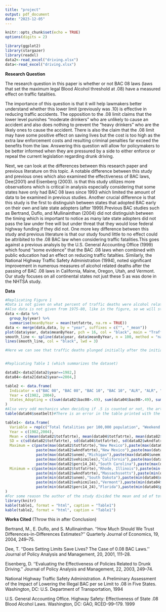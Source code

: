 ---
title: "project"
output: pdf_document
date: "2023-12-05"
---

```{r setup, include=FALSE}
knitr::opts_chunk$set(echo = TRUE)
options(digits = 2)
```

```{r}
library(ggplot2)
library(stargazer)
library(readxl)
data2<-read_excel("driving.xlsx")
data<-read_excel("driving.xlsx")
```

**Research Question**

  The research question in this paper is whether or not BAC 08 laws (laws that set the maximum legal Blood Alcohol threshold at .08) have a measured effect on traffic fatalities. 

  The importance of this question is that it will help lawmakers better understand whether this lower limit (previously was .10) is effective in reducing traffic accidents. The opposition to the .08 limit claims that the lower level punishes "moderate drinkers" who are unlikely to cause an accident and also does nothing to prevent the "heavy drinkers" who are the likely ones to cause the accident. There is also the claim that the .08 limit may have some positive effect on saving lives but the cost is too high as the extra law enforcement costs and resulting criminal penalties far exceed the benefits from the law. Answering this question will allow for policymakers to be better informed when they are pressured by a side to either enforce or repeal the current legislation regarding drunk driving. 

  Next, we can look at the differences between this research paper and previous literature on this topic. A notable difference between this study and previous ones which also examined the effectiveness of BAC laws, Dee(2001) and Eisenberg (2003). is that this study utilizes more observations which is critical in analysis especially considering that some states have only had BAC 08 laws since 1993 which limited the amount of data to be examined in previous studies. Another crucial difference is that this study is the first to distinguish between states that adopted BAC early on their own and late state adopters (after 1999).Previous BAC studies such as Bertrand, Duflo, and Mullinainthan (2004) did not distinguish between the timing which is important to notice as many late state adopters did not pass the law under free will but under threat that they would lose federal highway funding if they did not. One more key difference between this study and previous literature is that our study found little to no effect could be attribited to the .08 BAC law when considering traffic fatalities.This goes against a previous analsyis by the U.S. General Accounting Office (1999) which found "some evidence" that the BAC .08 laws when combined with public education had an effect on reducing traffic fatalties. Similarly, the National Highway Traffic Safety Administration (1994), noted significant improvement in numerous measures of alcohol related deaths after the passing of BAC .08 laws in California, Maine, Oregon, Utah, and Vermont. Our study focuses on all continental states not just these 5 as was done in the NHTSA study.
  
  
  
  
**Data**

```{r}
#Replicating Figure 1 
#Data is not given on what percent of traffic deaths were alcohol related so we cannot include the dotted line which represents that. We can only examine the total fatalities/100,000 of the state population.
#Also data is not given from 1975-80, like in the figure, so we will start our data at 1980 and so will the figure.
data <-data %>%
  group_by(year) %>%
  summarise(meanByYear = mean(totfatrte, na.rm = TRUE))
data <- merge(data,data, by = "year", suffixes = c("", "_mean"))
plot(data$year, data$meanByYear, pch = 16, col = "black", main = "Traffic Deaths, United States: 1975–2004", xlab = "Year", ylab = "Total Fatalities/100,000 Population",ylim=c(14,26))
smooth_line <- spline(data$year, data$meanByYear, n = 100, method = "natural")
lines(smooth_line, col = "black", lwd = 3)

#Here we can see that traffic deaths plunged initially after the initial reform, but that there has been very little change as of late with the total fatalities per 100,000 remaining almost constant over the past 15-20 years.


#Replicating Table 1 (which summarizes the dataset)

data82<-data2[data2$year==1982,]
data04<-data2[data2$year==2004,]

table2 <- data.frame(
  Indicator = c("BAC 08", "BAC 08", "BAC 10", "BAC 10", "ALR", "ALR", "Seat belt (primary enforcement)", "Seat belt (primary enforcement)", "Seat belt (secondary enforcement)", "Seat belt (secondary enforcement)", "Graduated driver’s license", "Graduated driver’s license", "Maximum speed limit 70+", "Maximum speed limit 70+"),
  Year = c(1982, 2004),
  States_Adopting = c(sum(data82$bac08>.49), sum(data04$bac08>.49), sum(data82$bac10>.49), sum(data04$bac10>.50), sum(data82$perse>.50+1), sum(data04$perse>.50), sum(data82$seatbelt==1), sum(data04$seatbelt==1), sum(data82$seatbelt==2), sum(data04$seatbelt==2),sum(data82$gdl>0),sum(data04$gdl>0), sum(data82$sl70>0), sum(data04$sl70>0)+1)
)
#Also very odd mechanics when deciding if .5 is counted or not, the article is inconsistent with this mechanism which madde me hardcode my sum statements a bit.
table(data04$seatbelt)#There is an error in the table printed with the seatbelt primary and secondary distinctions. My table has the correct counts and the articles is incorrect according to our dataset

table1<- data.frame(
  Variable = rep(c("Total fatalities per 100,000 population", "Weekend night per 100,000 population", "Unemployment rate", "Vehicle miles traveled (billions)", "Population aged 14–24 (%)"),each=2),
  Year = c(1982,2004),
  Mean = c(mean(data82$totfatrte), mean(data04$totfatrte), mean(data82$wkndfatrte), mean(data04$wkndfatrte),mean(data82$unem), mean(data04$unem),mean(data04$vehicmiles),mean(data04$vehicmiles), mean(data82$perc14_24),mean(data04$perc14_24)),
  SD = c(sd(data82$totfatrte), sd(data04$totfatrte), sd(data82$wkndfatrte), sd(data04$wkndfatrte),sd(data82$unem), sd(data04$unem),sd(data04$vehicmiles),sd(data04$vehicmiles), sd(data82$perc14_24),sd(data04$perc14_24)),
  Maximum = c(paste(max(data82$totfatrte),"New Mexico"),paste(max(data04$totfatrte),"Wyoming"),
              paste(max(data82$wkndfatrte),"New Mexico"),paste(max(data04$wkndfatrte),"Mississippi"),
              paste(max(data82$unem),"Michigan"),paste(max(data04$unem),"Michigan"),
              paste(max(data82$vehicmiles),"California"),paste(max(data04$vehicmiles),"California"),
              paste(max(data82$perc14_24),"South Carolina"),paste(max(data04$perc14_24),"Utah")),
  Minimum = c(paste(min(data82$totfatrte),"Rhode, Illinois"),paste(min(data04$totfatrte),"Massachusets"),
              paste(min(data82$wkndfatrte),"Massachssetts"),paste(min(data04$wkndfatrte),"New York"),
              paste(min(data82$unem),"South Dakota"),paste(min(data04$unem),"New Hampshire"),
              paste(min(data82$vehicmiles),"Vermont"),paste(min(data04$vehicmiles),"North Dakota"),
              paste(min(data82$perc14_24),"Florida"),paste(min(data04$perc14_24),"Florida"))
)
#For some reason the author of the study divided the mean and sd of total fatalities per 100k and weekend fatalities per 100k which is why there first couple entries are 10 times too small. This is one of several mistakes by the authors in their graphical output.
library(knitr)
kable(table1, format = "html", caption = "Table1")
kable(table2, format = "html", caption = "Table1")
```

  
  
  **Works Cited** (Throw this in after Conclusion)
  
  Bertrand, M., E. Duflo, and S. Mullinainthan. ‘‘How
Much Should We Trust Differences-in-Differences
Estimates?’’ Quarterly Journal of Economics, 19,
2004, 249–75.
  
  Dee, T. ‘‘Does Setting Limits Save Lives? The Case of 0.08
BAC Laws.’’ Journal of Policy Analysis and Management, 20, 2001, 111–28.
  
  Eisenberg, D. ‘‘Evaluating the Effectiveness of Policies
Related to Drunk Driving.’’ Journal of Policy Analysis and Management, 22, 2003, 249–74.
  
  National Highway Traffic Safety Administration. A Preliminary Assessment of the Impact of Lowering the
Illegal BAC per se Limit to .08 in Five States. Washington, DC: U.S. Department of Transportation,
1994
  
  U.S. General Accounting Office. Highway Safety: Effectiveness of State .08 Blood Alcohol Laws. Washington, DC: GAO, RCED-99–179. 1999
  
  

